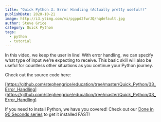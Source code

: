 ```yaml
---
title: "Quick Python 3: Error Handling (Actually pretty useful!)"
publishDate: 2020-10-21
image: http://i3.ytimg.com/vi/pgppd2fwrJQ/hqdefault.jpg
author: Steve Grice
category: Quick Python
tags:
  - python
  - tutorial
---
```


In this video, we keep the user in line! With error handling, we can specify what type of input we're expecting to receive. This basic skill will also be useful for countless other situations as you continue your Python journey.


<BlogYoutubeVideo videoId="pgppd2fwrJQ" />

Check out the source code here:

[https://github.com/stephengrice/education/tree/master/Quick_Python/03_Error_Handling](https://github.com/stephengrice/education/tree/master/Quick_Python/03_Error_Handling)

If you need to install Python, we have you covered! Check out our [Done in 90 Seconds series](/category/90-seconds-or-less) to get it installed FAST!
